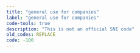 ```yaml
---
title: "general use for companies"
label: "general use for companies"
code-tools: true
description: "This is not an official SNI code"
old_codes: REPLACE
code: -100
---
```

